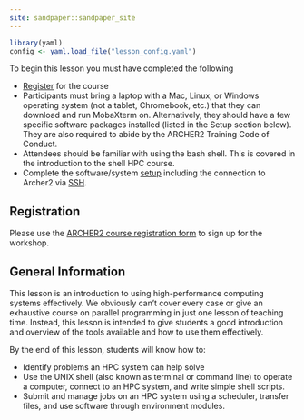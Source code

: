 ```yaml
---
site: sandpaper::sandpaper_site
---
```


```r
library(yaml)
config <- yaml.load_file("lesson_config.yaml")
```

::: prereq

To begin this lesson you must have completed the following

 * [Register](#registration) for the course
 * Participants must bring a laptop with a Mac, Linux, or Windows operating 
   system (not a tablet, Chromebook, etc.) that they can download and run 
   MobaXterm on. Alternatively, they should have a few specific software 
   packages installed (listed in the Setup section below). 
   They are also required to abide by the ARCHER2 Training Code of Conduct.
 * Attendees should be familiar with using the bash shell. This is covered in the introduction to the shell HPC course.
 * Complete the software/system [setup](#setup) including the connection to Archer2 via [SSH](#setup-an-ssh-client).

:::

## Registration

Please use the [ARCHER2 course registration form](https://www.archer2.ac.uk/training/register/?course=230626-software-carpentry) to sign up for the workshop.

## General Information

This lesson is an introduction to using high-performance computing systems
effectively. We obviously can't cover every case or give an exhaustive course
on parallel programming in just one lesson of teaching time. Instead, this
lesson is intended to give students a good introduction and overview of the
tools available and how to use them effectively.

By the end of this lesson, students will know how to:

::: checklist

 * Identify problems an HPC system can help solve
 * Use the UNIX shell (also known as terminal or command line) to operate a computer,
  connect to an HPC system, and write simple shell scripts.
 * Submit and manage jobs on an HPC system using a scheduler, transfer files, and use
  software through environment modules.

:::
